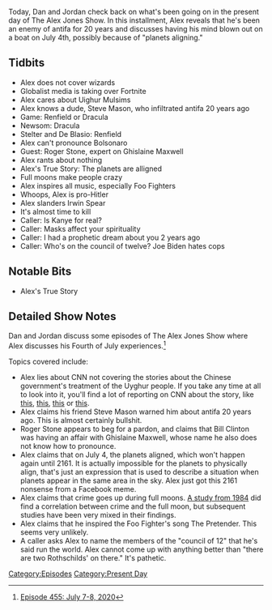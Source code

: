 {{DEFAULTSORT:
    #_EPISODE_0455:July 7-8, 2020
}}{{Episode
    | title             = July 7-8, 2020
    | caption           = [https://knowledgefight.libsyn.com/455-july-7-8-2020 Listen to this episode on Libsyn]
    | episodeNumber     = 455
    | length            = 01:22:16
    | airDate           = July 10, 2020
    | coverageStartDate = July 7, 2020
    | coverageEndDate   = July 8, 2020
    | episodeType       = [[:Category:Present Day|Present Day]]
    | appearance        = [[Steve Mason]], [[Gavin Newsom]], [[Brian Stelter]], [[Bill De Blasio]], [[Jair Bolsonaro]], [[Roger Stone]], [[Ghislaine Maxwell]], [[Irwin Spear]], [[Kanye West]], [[Joe Biden]]
    | oocDrop           = These people literally want to take your kids and beat their brains out. You're lucky if they don't eat them
    | previousEpisode   = [[454: December 17, 2013]]
    | nextEpisode       = [[456: July 9-11, 2020]]
}}

{{Stub}}

Today, Dan and Jordan check back on what's been going on in the present day of The Alex Jones Show. In this installment, Alex reveals that he's been an enemy of antifa for 20 years and discusses having his mind blown out on a boat on July 4th, possibly because of "planets aligning."

==Tidbits==

*Alex does not cover wizards
*Globalist media is taking over Fortnite
*Alex cares about Uighur Mulsims
*Alex knows a dude, Steve Mason, who infiltrated antifa 20 years ago
*Game: Renfield or Dracula
*Newsom: Dracula
*Stelter and De Blasio: Renfield
*Alex can't pronounce Bolsonaro
*Guest: Roger Stone, expert on Ghislaine Maxwell
*Alex rants about nothing
*Alex's True Story: The planets are alligned
*Full moons make people crazy
*Alex inspires all music, especially Foo Fighters
*Whoops, Alex is pro-Hitler
*Alex slanders Irwin Spear
*It's almost time to kill
*Caller: Is Kanye for real?
*Caller: Masks affect your spirituality
*Caller: I had a prophetic dream about you 2 years ago
*Caller: Who's on the council of twelve? Joe Biden hates cops

==Notable Bits==

*Alex's True Story

==Detailed Show Notes==

Dan and Jordan discuss some episodes of The Alex Jones Show where Alex discusses his Fourth of July experiences.<ref>[https://knowledgefight.com/research/2020/7/20/episode-455-july-7-8-2020 Episode 455: July 7-8, 2020]</ref>

Topics covered include:

*Alex lies about CNN not covering the stories about the Chinese government's treatment of the Uyghur people. If you take any time at all to look into it, you'll find a lot of reporting on CNN about the story, like [https://www.cnn.com/interactive/2020/02/asia/xinjiang-china-karakax-document-intl-hnk/ this], [https://www.cnn.com/2020/06/19/asia/xinjiang-explainer-intl-hnk-scli/index.html this], [https://www.cnn.com/2019/01/18/asia/uyghur-china-detention-center-intl/index.html this] or [https://www.cnn.com/2018/02/02/asia/china-xinjiang-detention-camps-intl/index.html this].
*Alex claims his friend Steve Mason warned him about antifa 20 years ago. This is almost certainly bullshit.
*Roger Stone appears to beg for a pardon, and claims that Bill Clinton was having an affair with Ghislaine Maxwell, whose name he also does not know how to pronounce.
*Alex claims that on July 4, the planets aligned, which won't happen again until 2161. It is actually impossible for the planets to physically align, that's just an expression that is used to describe a situation when planets appear in the same area in the sky. Alex just got this 2161 nonsense from a Facebook meme.
*Alex claims that crime goes up during full moons. [https://www.ncbi.nlm.nih.gov/pmc/articles/PMC1444800/?page=1 A study from 1984] did find a correlation between crime and the full moon, but subsequent studies have been very mixed in their findings.
*Alex claims that he inspired the Foo Fighter's song The Pretender. This seems very unlikely.
*A caller asks Alex to name the members of the "council of 12" that he's said run the world. Alex cannot come up with anything better than "there are two Rothschilds' on there." It's pathetic.

[[Category:Episodes]]
[[Category:Present Day]]
